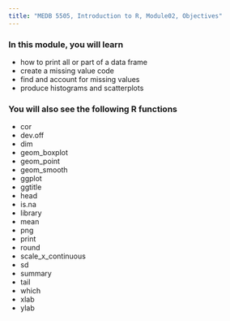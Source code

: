 ```yaml
---
title: "MEDB 5505, Introduction to R, Module02, Objectives"
---
```


### In this module, you will learn

+ how to print all or part of a data frame
+ create a missing value code
+ find and account for missing values
+ produce histograms and scatterplots

### You will also see the following R functions

+ cor
+ dev.off
+ dim
+ geom_boxplot
+ geom_point
+ geom_smooth
+ ggplot
+ ggtitle
+ head
+ is.na
+ library
+ mean
+ png
+ print
+ round
+ scale_x_continuous
+ sd
+ summary
+ tail
+ which
+ xlab
+ ylab